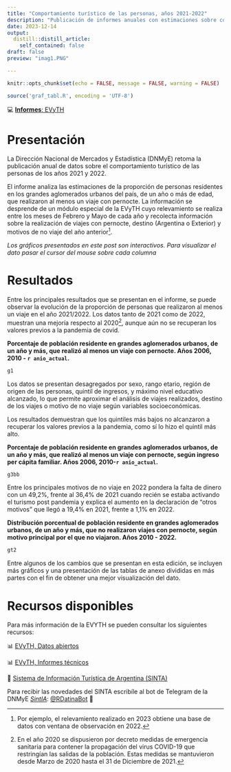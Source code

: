```yaml
---
title: "Comportamiento turístico de las personas, años 2021-2022"
description: "Publicación de informes anuales con estimaciones sobre comportamiento turístico de las personas en base a la Encuesta de Viajes y Turismo de los Hogares (EVyTH)"
date: 2023-12-14
output:
  distill::distill_article:
    self_contained: false
draft: false
preview: "imag1.PNG"

---
```


```r
knitr::opts_chunk$set(echo = FALSE, message = FALSE, warning = FALSE)

source('graf_tabl.R', encoding = 'UTF-8')
```

<aside>💻 [**Informes**: EVyTH](https://www.yvera.tur.ar/sinta/informe/info/encuesta-de-viajes-y-turismo-de-los-hogares-evyth/informes-tecnicos)</aside>

# Presentación

La Dirección Nacional de Mercados y Estadística (DNMyE) retoma la publicación anual de datos sobre el comportamiento turístico de las personas de los años 2021 y 2022. 

El informe analiza las estimaciones de la proporción de personas residentes en los grandes aglomerados urbanos del país, de un año o más de edad, que realizaron al menos un viaje con pernocte. La información se desprende de un módulo especial de la EVyTH cuyo relevamiento se realiza entre los meses de Febrero y Mayo de cada año y recolecta información sobre la realización de viajes con pernocte, destino (Argentina o Exterior) y motivos de no viaje del año anterior[^1].

 [^1]:Por ejemplo, el relevamiento realizado en 2023 obtiene una base de datos con ventana de observación en 2022.

*Los gráficos presentados en este post son interactivos. Para visualizar el dato pasar el cursor del mouse sobre cada columna*


# Resultados

Entre los principales resultados que se presentan en el informe, se puede observar la evolución de la proporción de personas que realizaron al menos un viaje en el año 2021/2022. Los datos tanto de 2021 como de 2022, muestran una mejoría respecto al 2020[^2], aunque aún no se recuperan los valores previos a la pandemia de covid.

[^2]:En el año 2020 se dispusieron por decreto medidas de emergencia sanitaria para contener la propagación del virus COVID-19 que restringían las salidas de la población. Estas medidas se mantuvieron desde Marzo de 2020 hasta el 31 de Diciembre de 2021.

**Porcentaje de población residente en grandes aglomerados urbanos, de un año y más, que realizó al menos un viaje con pernocte. Años 2006, 2010 - `r anio_actual`.**

```r
g1
```

Los datos se presentan desagregados por sexo, rango etario, región de origen de las personas, quintil de ingresos, y máximo nivel educativo alcanzado, lo que permite aproximar el análisis de viajes realizados, destino de los viajes o motivo de no viaje según variables socioeconómicas.

Los resultados demuestran que los quintiles más bajos no alcanzaron a recuperar los valores previos a la pandemia, como sí lo hizo el quintil más alto.

**Porcentaje de población residente en grandes aglomerados urbanos, de un año y más, que realizó al menos un viaje con pernocte, según ingreso per cápita familiar. Años 2006, 2010-`r anio_actual`.**

```r
g3bb
```


Entre los principales motivos de no viaje en 2022 pondera la falta de dinero con un 49,2%, frente al 36,4% de 2021 cuando recién se estaba activando el turismo post pandemia y explica el aumento en la declaración de "otros motivos" que llegó a 19,4% en 2021, frente a 1,1% en 2022.

**Distribución porcentual de población residente en grandes aglomerados urbanos, de un año y más, que no realizaron viajes con pernocte, según motivo principal por el que no viajaron. Años 2010 - 2022.**

```r
gt2
```

Entre algunos de los cambios que se presentan en esta edición, se incluyen más gráficos y una presentación de las tablas de anexo divididas en más partes con el fin de obtener una mejor visualización del dato.


# Recursos disponibles


Para más información de la EVYTH se pueden consultar los siguientes recursos:

📊 [EVyTH, Datos abiertos](https://datos.yvera.gob.ar/dataset/encuesta-viajes-turismo-hogares-evyth)\

📊 [EVyTH, Informes técnicos](https://www.yvera.tur.ar/sinta/informe/info/encuesta-de-viajes-y-turismo-de-los-hogares-evyth/informes-tecnicos)

🔗 [Sistema de Información Turística de Argentina (SINTA)](https://www.yvera.tur.ar/sinta/)




::: {.infobox}
Para recibir las novedades del SINTA escribíle al bot de Telegram de la DNMyE <a href=‘https://bitacora.yvera.tur.ar/posts/2022-09-08-sintia/’ target=‘_blank’>*SintIA*</a>: <a href=‘https://t.me/RDatinaBot’ target=‘_blank’>@RDatinaBot</a> 🤖
:::

